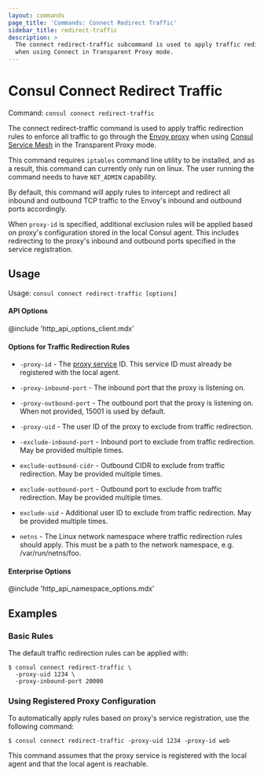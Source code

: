 ```yaml
---
layout: commands
page_title: 'Commands: Connect Redirect Traffic'
sidebar_title: redirect-traffic
description: >
  The connect redirect-traffic subcommand is used to apply traffic redirection rules
  when using Connect in Transparent Proxy mode.
---
```


# Consul Connect Redirect Traffic

Command: `consul connect redirect-traffic`

The connect redirect-traffic command is used to apply traffic redirection rules to enforce
all traffic to go through the [Envoy proxy](https://envoyproxy.io) when using [Consul
Service Mesh](/docs/connect/) in the Transparent Proxy mode.

This command requires `iptables` command line utility to be installed,
and as a result, this command can currently only run on linux.
The user running the command needs to have `NET_ADMIN` capability.

By default, this command will apply rules to intercept and redirect all inbound and outbound
TCP traffic to the Envoy's inbound and outbound ports accordingly.

When `proxy-id` is specified, additional exclusion rules will be applied based on proxy's
configuration stored in the local Consul agent. This includes redirecting to the proxy's
inbound and outbound ports specified in the service registration.

## Usage

Usage: `consul connect redirect-traffic [options]`

#### API Options

@include 'http_api_options_client.mdx'

#### Options for Traffic Redirection Rules

- `-proxy-id` - The [proxy service](/docs/connect/registration/service-registration) ID.
  This service ID must already be registered with the local agent.

- `-proxy-inbound-port` - The inbound port that the proxy is listening on.

- `-proxy-outbound-port` - The outbound port that the proxy is listening on. When not provided, 15001 is used by default.

- `-proxy-uid` - The user ID of the proxy to exclude from traffic redirection.

- `-exclude-inbound-port` - Inbound port to exclude from traffic redirection. May be provided multiple times.

- `exclude-outbound-cidr` -  Outbound CIDR to exclude from traffic redirection. May be provided multiple times.

- `exclude-outbound-port` - Outbound port to exclude from traffic redirection. May be provided multiple times.

- `exclude-uid` - Additional user ID to exclude from traffic redirection. May be provided multiple times.

- `netns` - The Linux network namespace where traffic redirection rules should apply.
  This must be a path to the network namespace, e.g. /var/run/netns/foo.

#### Enterprise Options

@include 'http_api_namespace_options.mdx'

## Examples

### Basic Rules

The default traffic redirection rules can be applied with:

```shell-session
$ consul connect redirect-traffic \
  -proxy-uid 1234 \
  -proxy-inbound-port 20000
```

### Using Registered Proxy Configuration

To automatically apply rules based on proxy's service registration, use the following command:

```shell-session
$ consul connect redirect-traffic -proxy-uid 1234 -proxy-id web
```

This command assumes that the proxy service is registered with the local agent
and that the local agent is reachable.
